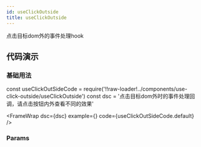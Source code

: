 ```yaml
---
id: useClickOutside
title: useClickOutside
---
```


点击目标dom外的事件处理hook

## 代码演示
### 基础用法

const useClickOutSideCode = require('!!raw-loader!../components/use-click-outside/useClickOutside')
const dsc = '点击目标dom外时的事件处理回调，请点击按钮内外查看不同的效果'

<FrameWrap dsc={dsc}
  example={<IuseClickOutSide />}
  code={useClickOutSideCode.default} />


### Params


<Table dataSource={dataParams} columns={paramsColumns} pagination={false} />
